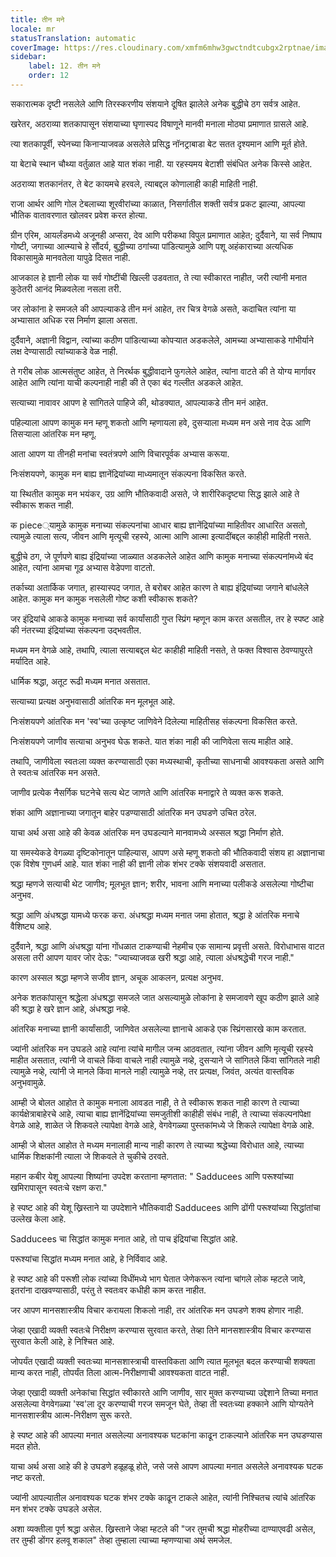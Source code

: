 ```yaml
---
title: तीन मने
locale: mr
statusTranslation: automatic
coverImage: https://res.cloudinary.com/xmfm6mhw3gwctndtcubgx2rptnae/image/upload/v1741354419/small_cover_la_gran_rebelion_28716e29d2.webp
sidebar:
    label: 12. तीन मने
    order: 12
---
```

सकारात्मक दृष्टी नसलेले आणि तिरस्करणीय संशयाने दूषित झालेले अनेक बुद्धीचे ठग सर्वत्र आहेत.

खरेतर, अठराव्या शतकापासून संशयाच्या घृणास्पद विषाणूने मानवी मनाला मोठ्या प्रमाणात ग्रासले आहे.

त्या शतकापूर्वी, स्पेनच्या किनाऱ्याजवळ असलेले प्रसिद्ध नॉनट्राबाडा बेट सतत दृश्यमान आणि मूर्त होते.

या बेटाचे स्थान चौथ्या वर्तुळात आहे यात शंका नाही. या रहस्यमय बेटाशी संबंधित अनेक किस्से आहेत.

अठराव्या शतकानंतर, ते बेट कायमचे हरवले, त्याबद्दल कोणालाही काही माहिती नाही.

राजा आर्थर आणि गोल टेबलाच्या शूरवीरांच्या काळात, निसर्गातील शक्ती सर्वत्र प्रकट झाल्या, आपल्या भौतिक वातावरणात खोलवर प्रवेश करत होत्या.

ग्रीन एरिम, आयर्लंडमध्ये अजूनही अप्सरा, देव आणि परीकथा विपुल प्रमाणात आहेत; दुर्दैवाने, या सर्व निष्पाप गोष्टी, जगाच्या आत्म्याचे हे सौंदर्य, बुद्धीच्या ठगांच्या पांडित्यामुळे आणि पशू अहंकाराच्या अत्यधिक विकासामुळे मानवतेला यापुढे दिसत नाही.

आजकाल हे ज्ञानी लोक या सर्व गोष्टींची खिल्ली उडवतात, ते त्या स्वीकारत नाहीत, जरी त्यांनी मनात कुठेतरी आनंद मिळवलेला नसला तरी.

जर लोकांना हे समजले की आपल्याकडे तीन मनं आहेत, तर चित्र वेगळे असते, कदाचित त्यांना या अभ्यासात अधिक रस निर्माण झाला असता.

दुर्दैवाने, अज्ञानी विद्वान, त्यांच्या कठीण पांडित्याच्या कोपऱ्यात अडकलेले, आमच्या अभ्यासाकडे गांभीर्याने लक्ष देण्यासाठी त्यांच्याकडे वेळ नाही.

ते गरीब लोक आत्मसंतुष्ट आहेत, ते निरर्थक बुद्धीवादाने फुगलेले आहेत, त्यांना वाटते की ते योग्य मार्गावर आहेत आणि त्यांना याची कल्पनाही नाही की ते एका बंद गल्लीत अडकले आहेत.

सत्याच्या नावावर आपण हे सांगितले पाहिजे की, थोडक्यात, आपल्याकडे तीन मनं आहेत.

पहिल्याला आपण कामुक मन म्हणू शकतो आणि म्हणायला हवे, दुसऱ्याला मध्यम मन असे नाव देऊ आणि तिसऱ्याला आंतरिक मन म्हणू.

आता आपण या तीनही मनांचा स्वतंत्रपणे आणि विचारपूर्वक अभ्यास करूया.

निःसंशयपणे, कामुक मन बाह्य ज्ञानेंद्रियांच्या माध्यमातून संकल्पना विकसित करते.

या स्थितीत कामुक मन भयंकर, उग्र आणि भौतिकवादी असते, जे शारीरिकदृष्ट्या सिद्ध झाले आहे ते स्वीकारू शकत नाही.

क piece्यामुळे कामुक मनाच्या संकल्पनांचा आधार बाह्य ज्ञानेंद्रियांच्या माहितीवर आधारित असतो, त्यामुळे त्याला सत्य, जीवन आणि मृत्यूची रहस्ये, आत्मा आणि आत्मा इत्यादींबद्दल काहीही माहिती नसते.

बुद्धीचे ठग, जे पूर्णपणे बाह्य इंद्रियांच्या जाळ्यात अडकलेले आहेत आणि कामुक मनाच्या संकल्पनांमध्ये बंद आहेत, त्यांना आमचा गूढ अभ्यास वेडेपणा वाटतो.

तर्काच्या अतार्किक जगात, हास्यास्पद जगात, ते बरोबर आहेत कारण ते बाह्य इंद्रियांच्या जगाने बांधलेले आहेत. कामुक मन कामुक नसलेली गोष्ट कशी स्वीकारू शकते?

जर इंद्रियांचे आकडे कामुक मनाच्या सर्व कार्यांसाठी गुप्त स्प्रिंग म्हणून काम करत असतील, तर हे स्पष्ट आहे की नंतरच्या इंद्रियांच्या संकल्पना उद्भवतील.

मध्यम मन वेगळे आहे, तथापि, त्याला सत्याबद्दल थेट काहीही माहिती नसते, ते फक्त विश्वास ठेवण्यापुरते मर्यादित आहे.

धार्मिक श्रद्धा, अतूट रूढी मध्यम मनात असतात.

सत्याच्या प्रत्यक्ष अनुभवासाठी आंतरिक मन मूलभूत आहे.

निःसंशयपणे आंतरिक मन 'स्व'च्या उत्कृष्ट जाणिवेने दिलेल्या माहितीसह संकल्पना विकसित करते.

निःसंशयपणे जाणीव सत्याचा अनुभव घेऊ शकते. यात शंका नाही की जाणिवेला सत्य माहीत आहे.

तथापि, जाणीवेला स्वतःला व्यक्त करण्यासाठी एका मध्यस्थाची, कृतीच्या साधनाची आवश्यकता असते आणि ते स्वतःच आंतरिक मन असते.

जाणीव प्रत्येक नैसर्गिक घटनेचे सत्य थेट जाणते आणि आंतरिक मनाद्वारे ते व्यक्त करू शकते.

शंका आणि अज्ञानाच्या जगातून बाहेर पडण्यासाठी आंतरिक मन उघडणे उचित ठरेल.

याचा अर्थ असा आहे की केवळ आंतरिक मन उघडल्याने मानवामध्ये अस्सल श्रद्धा निर्माण होते.

या समस्येकडे वेगळ्या दृष्टिकोनातून पाहिल्यास, आपण असे म्हणू शकतो की भौतिकवादी संशय हा अज्ञानाचा एक विशेष गुणधर्म आहे. यात शंका नाही की ज्ञानी लोक शंभर टक्के संशयवादी असतात.

श्रद्धा म्हणजे सत्याची थेट जाणीव; मूलभूत ज्ञान; शरीर, भावना आणि मनाच्या पलीकडे असलेल्या गोष्टीचा अनुभव.

श्रद्धा आणि अंधश्रद्धा यामध्ये फरक करा. अंधश्रद्धा मध्यम मनात जमा होतात, श्रद्धा हे आंतरिक मनाचे वैशिष्ट्य आहे.

दुर्दैवाने, श्रद्धा आणि अंधश्रद्धा यांना गोंधळात टाकण्याची नेहमीच एक सामान्य प्रवृत्ती असते. विरोधाभास वाटत असला तरी आपण यावर जोर देऊ: "ज्याच्याजवळ खरी श्रद्धा आहे, त्याला अंधश्रद्धेची गरज नाही."

कारण अस्सल श्रद्धा म्हणजे सजीव ज्ञान, अचूक आकलन, प्रत्यक्ष अनुभव.

अनेक शतकांपासून श्रद्धेला अंधश्रद्धा समजले जात असल्यामुळे लोकांना हे समजावणे खूप कठीण झाले आहे की श्रद्धा हे खरे ज्ञान आहे, अंधश्रद्धा नव्हे.

आंतरिक मनाच्या ज्ञानी कार्यांसाठी, जाणिवेत असलेल्या ज्ञानाचे आकडे एक स्प्रिंगसारखे काम करतात.

ज्यांनी आंतरिक मन उघडले आहे त्यांना त्यांचे मागील जन्म आठवतात, त्यांना जीवन आणि मृत्यूची रहस्ये माहीत असतात, त्यांनी जे वाचले किंवा वाचले नाही त्यामुळे नव्हे, दुसऱ्याने जे सांगितले किंवा सांगितले नाही त्यामुळे नव्हे, त्यांनी जे मानले किंवा मानले नाही त्यामुळे नव्हे, तर प्रत्यक्ष, जिवंत, अत्यंत वास्तविक अनुभवामुळे.

आम्ही जे बोलत आहोत ते कामुक मनाला आवडत नाही, ते ते स्वीकारू शकत नाही कारण ते त्याच्या कार्यक्षेत्राबाहेरचे आहे, त्याचा बाह्य ज्ञानेंद्रियांच्या समजुतीशी काहीही संबंध नाही, ते त्याच्या संकल्पनांपेक्षा वेगळे आहे, शाळेत जे शिकवले त्यापेक्षा वेगळे आहे, वेगवेगळ्या पुस्तकांमध्ये जे शिकले त्यापेक्षा वेगळे आहे.

आम्ही जे बोलत आहोत ते मध्यम मनालाही मान्य नाही कारण ते त्याच्या श्रद्धेच्या विरोधात आहे, त्याच्या धार्मिक शिक्षकांनी त्याला जे शिकवले ते चुकीचे ठरवते.

महान कबीर येशू आपल्या शिष्यांना उपदेश करताना म्हणतात: " Sadducees आणि परूश्यांच्या खमिरापासून स्वतःचे रक्षण करा."

हे स्पष्ट आहे की येशू ख्रिस्ताने या उपदेशाने भौतिकवादी Sadducees आणि ढोंगी परूश्यांच्या सिद्धांतांचा उल्लेख केला आहे.

Sadducees चा सिद्धांत कामुक मनात आहे, तो पाच इंद्रियांचा सिद्धांत आहे.

परूश्यांचा सिद्धांत मध्यम मनात आहे, हे निर्विवाद आहे.

हे स्पष्ट आहे की परूशी लोक त्यांच्या विधींमध्ये भाग घेतात जेणेकरून त्यांना चांगले लोक म्हटले जावे, इतरांना दाखवण्यासाठी, परंतु ते स्वतःवर कधीही काम करत नाहीत.

जर आपण मानसशास्त्रीय विचार करायला शिकलो नाही, तर आंतरिक मन उघडणे शक्य होणार नाही.

जेव्हा एखादी व्यक्ती स्वतःचे निरीक्षण करण्यास सुरवात करते, तेव्हा तिने मानसशास्त्रीय विचार करण्यास सुरवात केली आहे, हे निश्चित आहे.

जोपर्यंत एखादी व्यक्ती स्वतःच्या मानसशास्त्राची वास्तविकता आणि त्यात मूलभूत बदल करण्याची शक्यता मान्य करत नाही, तोपर्यंत तिला आत्म-निरीक्षणाची आवश्यकता वाटत नाही.

जेव्हा एखादी व्यक्ती अनेकांचा सिद्धांत स्वीकारते आणि जाणीव, सार मुक्त करण्याच्या उद्देशाने तिच्या मनात असलेल्या वेगवेगळ्या 'स्व'ला दूर करण्याची गरज समजून घेते, तेव्हा ती स्वतःच्या हक्काने आणि योग्यतेने मानसशास्त्रीय आत्म-निरीक्षण सुरू करते.

हे स्पष्ट आहे की आपल्या मनात असलेल्या अनावश्यक घटकांना काढून टाकल्याने आंतरिक मन उघडण्यास मदत होते.

याचा अर्थ असा आहे की हे उघडणे हळूहळू होते, जसे जसे आपण आपल्या मनात असलेले अनावश्यक घटक नष्ट करतो.

ज्यांनी आपल्यातील अनावश्यक घटक शंभर टक्के काढून टाकले आहेत, त्यांनी निश्चितच त्यांचे आंतरिक मन शंभर टक्के उघडले असेल.

अशा व्यक्तीला पूर्ण श्रद्धा असेल. ख्रिस्ताने जेव्हा म्हटले की "जर तुमची श्रद्धा मोहरीच्या दाण्याएवढी असेल, तर तुम्ही डोंगर हलवू शकाल" तेव्हा तुम्हाला त्याच्या म्हणण्याचा अर्थ समजेल.

